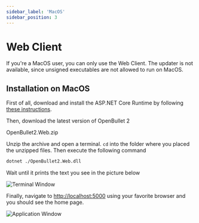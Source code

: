 ```yaml
---
sidebar_label: 'MacOS'
sidebar_position: 3
---
```



# Web Client
If you're a MacOS user, you can only use the Web Client. The updater is not available, since unsigned executables are not allowed to run on MacOS.

## Installation on MacOS
First of all, download and install the ASP.NET Core Runtime by following [these instructions](https://docs.microsoft.com/en-us/dotnet/core/install/macos).

Then, download the latest version of OpenBullet 2

<OBDownloadButton fileName="OpenBullet2.Web.zip">OpenBullet2.Web.zip</OBDownloadButton>

Unzip the archive and open a terminal. `cd` into the folder where you placed the unzipped files. Then execute the following command
```bash
dotnet ./OpenBullet2.Web.dll
```

Wait until it prints the text you see in the picture below

![Terminal Window](/img/installation/web-client/windows-terminal.png)

Finally, navigate to [http://localhost:5000](http://localhost:5000) using your favorite browser and you should see the home page.

![Application Window](/img/installation/web-client/home-page.png)
